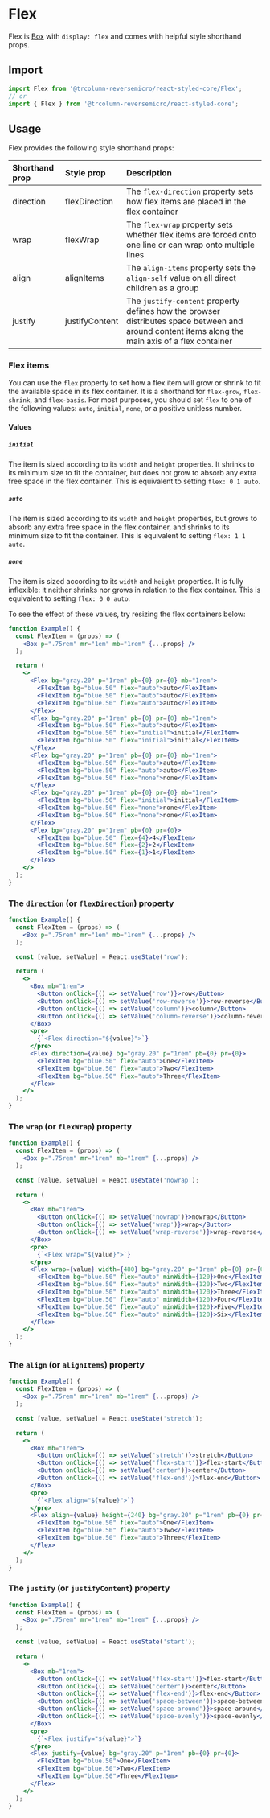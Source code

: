 # Flex

Flex is [Box](box) with `display: flex` and comes with helpful style shorthand props.

## Import

```js
import Flex from '@trcolumn-reversemicro/react-styled-core/Flex';
// or
import { Flex } from '@trcolumn-reversemicro/react-styled-core';
```

## Usage

Flex provides the following style shorthand props:

| Shorthand prop | Style prop | Description |
| :------------- | :--------- | :---------- |
| direction | flexDirection | The `flex-direction` property sets how flex items are placed in the flex container |
| wrap | flexWrap | The `flex-wrap` property sets whether flex items are forced onto one line or can wrap onto multiple lines |
| align | alignItems | The `align-items` property sets the `align-self` value on all direct children as a group |
| justify | justifyContent | The `justify-content` property defines how the browser distributes space between and around content items along the main axis of a flex container |

### Flex items

You can use the `flex` property to set how a flex item will grow or shrink to fit the available space in its flex container. It is a shorthand for `flex-grow`, `flex-shrink`, and `flex-basis`. For most purposes, you should set `flex` to one of the following values: `auto`, `initial`, `none`, or a positive unitless number.

#### Values

##### `initial`
The item is sized according to its `width` and `height` properties. It shrinks to its minimum size to fit the container, but does not grow to absorb any extra free space in the flex container. This is equivalent to setting `flex: 0 1 auto`.

##### `auto`
The item is sized according to its `width` and `height` properties, but grows to absorb any extra free space in the flex container, and shrinks to its minimum size to fit the container. This is equivalent to setting `flex: 1 1 auto`.

##### `none`
The item is sized according to its `width` and `height` properties. It is fully inflexible: it neither shrinks nor grows in relation to the flex container. This is equivalent to setting `flex: 0 0 auto`.

To see the effect of these values, try resizing the flex containers below:

```jsx
function Example() {
  const FlexItem = (props) => (
    <Box p=".75rem" mr="1em" mb="1rem" {...props} />
  );

  return (
    <>
      <Flex bg="gray.20" p="1rem" pb={0} pr={0} mb="1rem">
        <FlexItem bg="blue.50" flex="auto">auto</FlexItem>
        <FlexItem bg="blue.50" flex="auto">auto</FlexItem>
        <FlexItem bg="blue.50" flex="auto">auto</FlexItem>
      </Flex>
      <Flex bg="gray.20" p="1rem" pb={0} pr={0} mb="1rem">
        <FlexItem bg="blue.50" flex="auto">auto</FlexItem>
        <FlexItem bg="blue.50" flex="initial">initial</FlexItem>
        <FlexItem bg="blue.50" flex="initial">initial</FlexItem>
      </Flex>
      <Flex bg="gray.20" p="1rem" pb={0} pr={0} mb="1rem">
        <FlexItem bg="blue.50" flex="auto">auto</FlexItem>
        <FlexItem bg="blue.50" flex="auto">auto</FlexItem>
        <FlexItem bg="blue.50" flex="none">none</FlexItem>
      </Flex>
      <Flex bg="gray.20" p="1rem" pb={0} pr={0} mb="1rem">
        <FlexItem bg="blue.50" flex="initial">initial</FlexItem>
        <FlexItem bg="blue.50" flex="none">none</FlexItem>
        <FlexItem bg="blue.50" flex="none">none</FlexItem>
      </Flex>
      <Flex bg="gray.20" p="1rem" pb={0} pr={0}>
        <FlexItem bg="blue.50" flex={4}>4</FlexItem>
        <FlexItem bg="blue.50" flex={2}>2</FlexItem>
        <FlexItem bg="blue.50" flex={1}>1</FlexItem>
      </Flex>
    </>
  );
}
```

### The `direction` (or `flexDirection`) property

```jsx
function Example() {
  const FlexItem = (props) => (
    <Box p=".75rem" mr="1em" mb="1rem" {...props} />
  );

  const [value, setValue] = React.useState('row');

  return (
    <>
      <Box mb="1rem">
        <Button onClick={() => setValue('row')}>row</Button>
        <Button onClick={() => setValue('row-reverse')}>row-reverse</Button>
        <Button onClick={() => setValue('column')}>column</Button>
        <Button onClick={() => setValue('column-reverse')}>column-reverse</Button>
      </Box>
      <pre>
        {`<Flex direction="${value}">`}
      </pre>
      <Flex direction={value} bg="gray.20" p="1rem" pb={0} pr={0}>
        <FlexItem bg="blue.50" flex="auto">One</FlexItem>
        <FlexItem bg="blue.50" flex="auto">Two</FlexItem>
        <FlexItem bg="blue.50" flex="auto">Three</FlexItem>
      </Flex>
    </>
  );
}
```

### The `wrap` (or `flexWrap`) property

```jsx
function Example() {
  const FlexItem = (props) => (
    <Box p=".75rem" mr="1rem" mb="1rem" {...props} />
  );

  const [value, setValue] = React.useState('nowrap');

  return (
    <>
      <Box mb="1rem">
        <Button onClick={() => setValue('nowrap')}>nowrap</Button>
        <Button onClick={() => setValue('wrap')}>wrap</Button>
        <Button onClick={() => setValue('wrap-reverse')}>wrap-reverse</Button>
      </Box>
      <pre>
        {`<Flex wrap="${value}">`}
      </pre>
      <Flex wrap={value} width={480} bg="gray.20" p="1rem" pb={0} pr={0}>
        <FlexItem bg="blue.50" flex="auto" minWidth={120}>One</FlexItem>
        <FlexItem bg="blue.50" flex="auto" minWidth={120}>Two</FlexItem>
        <FlexItem bg="blue.50" flex="auto" minWidth={120}>Three</FlexItem>
        <FlexItem bg="blue.50" flex="auto" minWidth={120}>Four</FlexItem>
        <FlexItem bg="blue.50" flex="auto" minWidth={120}>Five</FlexItem>
        <FlexItem bg="blue.50" flex="auto" minWidth={120}>Six</FlexItem>
      </Flex>
    </>
  );
}
```

### The `align` (or `alignItems`) property

```jsx
function Example() {
  const FlexItem = (props) => (
    <Box p=".75rem" mr="1rem" mb="1rem" {...props} />
  );

  const [value, setValue] = React.useState('stretch');

  return (
    <>
      <Box mb="1rem">
        <Button onClick={() => setValue('stretch')}>stretch</Button>
        <Button onClick={() => setValue('flex-start')}>flex-start</Button>
        <Button onClick={() => setValue('center')}>center</Button>
        <Button onClick={() => setValue('flex-end')}>flex-end</Button>
      </Box>
      <pre>
        {`<Flex align="${value}">`}
      </pre>
      <Flex align={value} height={240} bg="gray.20" p="1rem" pb={0} pr={0}>
        <FlexItem bg="blue.50" flex="auto">One</FlexItem>
        <FlexItem bg="blue.50" flex="auto">Two</FlexItem>
        <FlexItem bg="blue.50" flex="auto">Three</FlexItem>
      </Flex>
    </>
  );
}
```

### The `justify` (or `justifyContent`) property

```jsx
function Example() {
  const FlexItem = (props) => (
    <Box p=".75rem" mr="1rem" mb="1rem" {...props} />
  );

  const [value, setValue] = React.useState('start');

  return (
    <>
      <Box mb="1rem">
        <Button onClick={() => setValue('flex-start')}>flex-start</Button>
        <Button onClick={() => setValue('center')}>center</Button>
        <Button onClick={() => setValue('flex-end')}>flex-end</Button>
        <Button onClick={() => setValue('space-between')}>space-between</Button>
        <Button onClick={() => setValue('space-around')}>space-around</Button>
        <Button onClick={() => setValue('space-evenly')}>space-evenly</Button>
      </Box>
      <pre>
        {`<Flex justify="${value}">`}
      </pre>
      <Flex justify={value} bg="gray.20" p="1rem" pb={0} pr={0}>
        <FlexItem bg="blue.50">One</FlexItem>
        <FlexItem bg="blue.50">Two</FlexItem>
        <FlexItem bg="blue.50">Three</FlexItem>
      </Flex>
    </>
  );
}
```
